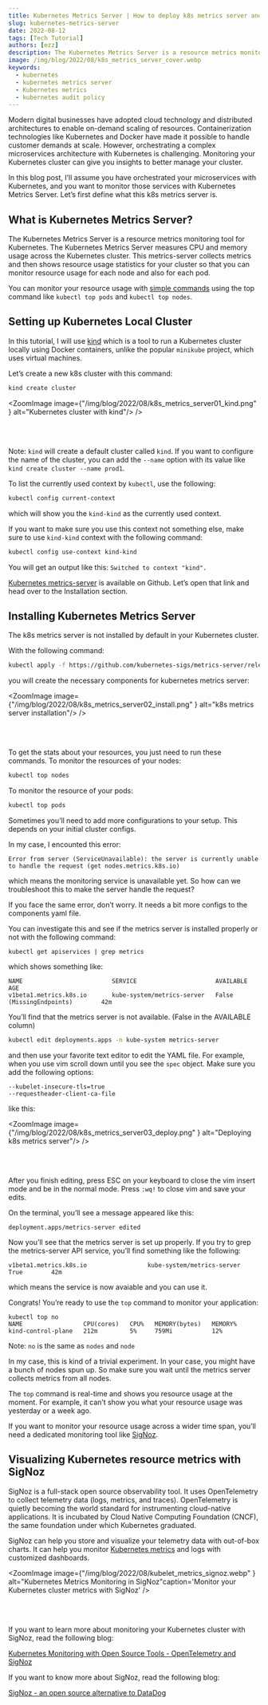 ```yaml
---
title: Kubernetes Metrics Server | How to deploy k8s metrics server and use it for monitoring
slug: kubernetes-metrics-server
date: 2022-08-12
tags: [Tech Tutorial]
authors: [ezz]
description: The Kubernetes Metrics Server is a resource metrics monitoring tool for Kubernetes. The Kubernetes Metrics Server measures CPU and memory usage across the Kubernetes cluster...
image: /img/blog/2022/08/k8s_metrics_server_cover.webp
keywords:
  - kubernetes
  - kubernetes metrics server
  - Kubernetes metrics
  - kubernetes audit policy
---
```


<head>
  <link rel="canonical" href="https://signoz.io/blog/kubernetes-audit-logs/"/>
</head>

Modern digital businesses have adopted cloud technology and distributed architectures to enable on-demand scaling of resources. Containerization technologies like Kubernetes and Docker have made it possible to handle customer demands at scale. However, orchestrating a complex microservices architecture with Kubernetes is challenging. Monitoring your Kubernetes cluster can give you insights to better manage your cluster.




In this blog post, I’ll assume you have orchestrated your microservices with Kubernetes, and you want to monitor those services with Kubernetes Metrics Server. Let’s first define what this k8s metrics server is.

## What is Kubernetes Metrics Server?

The Kubernetes Metrics Server is a resource metrics monitoring tool for Kubernetes. The Kubernetes Metrics Server measures CPU and memory usage across the Kubernetes cluster. This metrics-server collects metrics and then shows resource usage statistics for your cluster so that you can monitor resource usage for each node and also for each pod.

You can monitor your resource usage with [simple commands](https://signoz.io/blog/kubectl-top/) using the top command like `kubectl top pods` and `kubectl top nodes`.

## Setting up Kubernetes Local Cluster

In this tutorial, I will use <a href = "https://kind.sigs.k8s.io/" rel="noopener noreferrer nofollow" target="_blank">kind</a> which is a tool to run a Kubernetes cluster locally using Docker containers, unlike the popular `minikube` project, which uses virtual machines.

Let’s create a new k8s cluster with this command:

```bash
kind create cluster
```

<ZoomImage
    image={"/img/blog/2022/08/k8s_metrics_server01_kind.png" } alt="Kubernetes cluster with kind"/>
/>

<br></br>

Note: `kind` will create a default cluster called `kind`. If you want to configure the name of the cluster, you can add the `--name` option with its value like `kind create cluster --name prod1`.

To list the currently used context by `kubectl`, use the following:

```bash
kubectl config current-context
```

which will show you the `kind-kind` as the currently used context.

If you want to make sure you use this context not something else, make sure to use `kind-kind` context with the following command:

```bash
kubectl config use-context kind-kind
```

You will get an output like this: `Switched to context "kind".`

<a href = "https://github.com/kubernetes-sigs/metrics-server" rel="noopener noreferrer nofollow" target="_blank">Kubernetes metrics-server</a> is available on Github. Let’s open that link and head over to the Installation section.

## Installing Kubernetes Metrics Server

The k8s metrics server is not installed by default in your Kubernetes cluster.

With the following command:

```bash
kubectl apply -f https://github.com/kubernetes-sigs/metrics-server/releases/latest/download/components.yaml
```

you will create the necessary components for kubernetes metrics server:

<ZoomImage
    image={"/img/blog/2022/08/k8s_metrics_server02_install.png" } alt="k8s metrics server installation"/>
/>

<br></br>

To get the stats about your resources, you just need to run these commands.
To monitor the resources of your nodes:

```bash
kubectl top nodes
```

To monitor the resource of your pods:

```bash
kubectl top pods
```

Sometimes you’ll need to add more configurations to your setup. This depends on your initial cluster configs.

In my case, I encounted this error:

```
Error from server (ServiceUnavailable): the server is currently unable to handle the request (get nodes.metrics.k8s.io)
```

which means the monitoring service is unavailable yet. So how can we troubleshoot this to make the server handle the request?

If you face the same error, don’t worry. It needs a bit more configs to the components yaml file.

You can investigate this and see if the metrics server is installed properly or not with the following command:

```
kubectl get apiservices | grep metrics
```

which shows something like:

```
NAME                         SERVICE                      AVAILABLE                       AGE
v1beta1.metrics.k8s.io       kube-system/metrics-server   False (MissingEndpoints)        42m
```

You’ll find that the metrics server is not available. (False in the AVAILABLE column)

```bash
kubectl edit deployments.apps -n kube-system metrics-server
```

and then use your favorite text editor to edit the YAML file. For example, when you use vim scroll down until you see the `spec` object. Make sure you add the following options:

```
--kubelet-insecure-tls=true
--requestheader-client-ca-file
```

like this:

<ZoomImage
    image={"/img/blog/2022/08/k8s_metrics_server03_deploy.png" } alt="Deploying k8s metrics server"/>
/>

<br></br>

After you finish editing, press ESC on your keyboard to close the vim insert mode and be in the normal mode. Press `:wq!` to close vim and save your edits.

On the terminal, you’ll see a message appeared like this:

```
deployment.apps/metrics-server edited
```

Now you’ll see that the metrics server is set up properly. If you try to grep the metrics-server API service, you’ll find something like the following:

```
v1beta1.metrics.k8s.io                 kube-system/metrics-server   True        42m
```

which means the service is now avaiable and you can use it.

Congrats! You’re ready to use the `top` command to monitor your application:

```
kubectl top no
NAME                 CPU(cores)   CPU%   MEMORY(bytes)   MEMORY%
kind-control-plane   212m         5%     759Mi           12%
```

Note: `no` is the same as `nodes` and `node`

In my case, this is kind of a trivial experiment. In your case, you might have a bunch of nodes spun up. So make sure you wait until the metrics server collects metrics from all nodes.

The `top` command is real-time and shows you resource usage at the moment. For example, it can’t show you what your resource usage was yesterday or a week ago.

If you want to monitor your resource usage across a wider time span, you’ll need a dedicated monitoring tool like [SigNoz](https://signoz.io/).

## Visualizing Kubernetes resource metrics with SigNoz

SigNoz is a full-stack open source observability tool. It uses OpenTelemetry to collect telemetry data (logs, metrics, and traces). OpenTelemetry is quietly becoming the world standard for instrumenting cloud-native applications. It is incubated by Cloud Native Computing Foundation (CNCF), the same foundation under which Kubernetes graduated.

SigNoz can help you store and visualize your telemetry data with out-of-box charts. It can help you monitor [Kubernetes metrics](https://signoz.io/blog/kubernetes-monitoring/) and logs with customized dashboards.

<ZoomImage
    image={"/img/blog/2022/08/kubelet_metrics_signoz.webp" } alt="Kubernetes Metrics Monitoring in SigNoz"caption='Monitor your Kubernetes cluster metrics with SigNoz'
/>

<br></br>

If you want to learn more about monitoring your Kubernetes cluster with SigNoz, read the following blog:

[Kubernetes Monitoring with Open Source Tools - OpenTelemetry and SigNoz](https://signoz.io/blog/kubernetes-monitoring/)

If you want to know more about SigNoz, read the following blog:

[SigNoz - an open source alternative to DataDog](https://signoz.io/blog/open-source-datadog-alternative/)